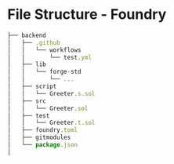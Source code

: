 # File Structure - Foundry

```jsx
├── backend
│   ├── .github
│   │   └── workflows
│   │       └── test.yml
│   ├── lib
│   │   └── forge-std
│   │       └── ...
│   ├── script
│   │   └── Greeter.s.sol
│   ├── src
│   │   └── Greeter.sol
│   ├── test
│   │   └── Greeter.t.sol
│   ├── foundry.toml
│   ├── gitmodules
│   └── package.json
│
```
